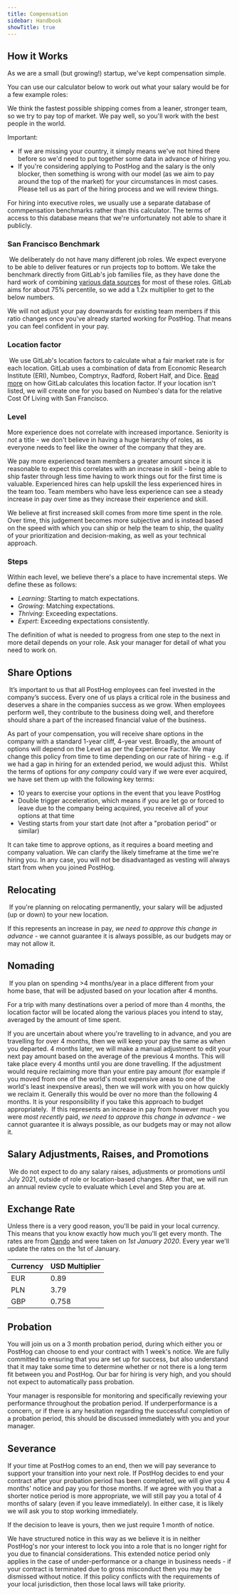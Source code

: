 ```yaml
---
title: Compensation
sidebar: Handbook
showTitle: true
---
```


## How it Works

As we are a small (but growing!) startup, we've kept compensation simple. 

You can use our calculator below to work out what your salary would be for a few example roles:

<CompensationCalculator />

We think the fastest possible shipping comes from a leaner, stronger team, so we try to pay top of market. We pay well, so you'll work with the best people in the world.

Important:

* If we are missing your country, it simply means we've not hired there before so we'd need to put together some data in advance of hiring you.
* If you're considering applying to PostHog and the salary is the only blocker, then something is wrong with our model (as we aim to pay around the top of the market) for your circumstances in most cases. Please tell us as part of the hiring process and we will review things.

For hiring into executive roles, we usually use a separate database of commpensation benchmarks rather than this calculator. The terms of access to this database means that we're unfortunately not able to share it publicly. 

### San Francisco Benchmark
​
We deliberately do not have many different job roles. We expect everyone to be able to deliver features or run projects top to bottom. We take the benchmark directly from GitLab's job families file, as they have done the hard work of combining [various data sources](https://about.gitlab.com/handbook/total-rewards/compensation/compensation-calculator/#sf-benchmark) for most of these roles. GitLab aims for about 75% percentile, so we add a 1.2x multiplier to get to the below numbers.

We will not adjust your pay downwards for existing team members if this ratio changes once you've already started working for PostHog. That means you can feel confident in your pay.

### Location factor
​
We use GitLab's location factors to calculate what a fair market rate is for each location. GitLab uses a combination of data from Economic Research Institute (ERI), Numbeo, Comptryx, Radford, Robert Half, and Dice. [Read more](https://about.gitlab.com/handbook/total-rewards/compensation/compensation-calculator/#calculating-location-factors) on how GitLab calculates this location factor. If your location isn't listed, we will create one for you based on Numbeo's data for the relative Cost Of Living with San Francisco.
​
### Level

More experience does not correlate with increased importance. Seniority is *not* a title - we don't believe in having a huge hierarchy of roles, as everyone needs to feel like the owner of the company that they are.

We pay more experienced team members a greater amount since it is reasonable to expect this correlates with an increase in skill - being able to ship faster through less time having to work things out for the first time is valuable. Experienced hires can help upskill the less experienced hires in the team too. Team members who have less experience can see a steady increase in pay over time as they increase their experience and skill.

We believe at first increased skill comes from more time spent in the role. Over time, this judgement becomes more subjective and is instead based on the speed with which you can ship or help the team to ship, the quality of your prioritization and decision-making, as well as your technical approach. 

### Steps

Within each level, we believe there's a place to have incremental steps. We define these as follows:

- *Learning*: Starting to match expectations.
- *Growing*: Matching expectations.
- *Thriving*: Exceeding expectations.
- *Expert*: Exceeding expectations consistently.

The definition of what is needed to progress from one step to the next in more detail depends on your role. Ask your manager for detail of what you need to work on.

## Share Options
​
It’s important to us that all PostHog employees can feel invested in the company’s success. Every one of us plays a critical role in the business and deserves a share in the companies success as we grow. When employees perform well, they contribute to the business doing well, and therefore should share a part of the increased financial value of the business.

As part of your compensation, you will receive share options in the company with a standard 1-year cliff, 4-year vest. Broadly, the amount of options will depend on the Level as per the Experience Factor. We may change this policy from time to time depending on our rate of hiring - e.g. if we had a gap in hiring for an extended period, we would adjust this.
​
Whilst the terms of options for *any company* could vary if we were ever acquired, we have set them up with the following key terms:

* 10 years to exercise your options in the event that you leave PostHog
* Double trigger acceleration, which means if you are let go or forced to leave due to the company being acquired, you receive all of your options at that time
* Vesting starts from your start date (not after a "probation period" or similar)

It can take time to approve options, as it requires a board meeting and company valuation. We can clarify the likely timeframe at the time we're hiring you. In any case, you will not be disadvantaged as vesting will always start from when you joined PostHog. 

## Relocating
​
If you're planning on relocating permanently, your salary will be adjusted (up or down) to your new location.

If this represents an increase in pay, _we need to approve this change in advance_ - we cannot guarantee it is always possible, as our budgets may or may not allow it.
​
## Nomading
​
If you plan on spending >4 months/year in a place different from your home base, that will be adjusted based on your location after 4 months.

For a trip with many destinations over a period of more than 4 months, the location factor will be located along the various places you intend to stay, averaged by the amount of time spent.

If you are uncertain about where you're travelling to in advance, and you are travelling for over 4 months, then we will keep your pay the same as when you departed. 4 months later, we will make a manual adjustment to edit your next pay amount based on the average of the previous 4 months. This will take place every 4 months until you are done travelling. If the adjustment would require reclaiming more than your entire pay amount (for example if you moved from one of the world's most expensive areas to one of the world's least inexpensive areas), then we will work with you on how quickly we reclaim it. Generally this would be over no more than the following 4 months. It is your responsibility if you take this approach to budget appropriately.
​
If this represents an increase in pay from however much you were *most recently* paid, _we need to approve this change in advance_ - we cannot guarantee it is always possible, as our budgets may or may not allow it.

## Salary Adjustments, Raises, and Promotions
​
We do not expect to do any salary raises, adjustments or promotions until July 2021, outside of role or location-based changes. After that, we will run an annual review cycle to evaluate which Level and Step you are at.

## Exchange Rate

Unless there is a very good reason, you'll be paid in your local currency. This means that you know exactly how much you'll get every month. The rates are from [Oando](https://www1.oanda.com/currency/converter/) and were taken on *1st January 2020*. Every year we'll update the rates on the 1st of January.

| Currency | USD Multiplier |
| --- | --- |
| EUR | 0.89 |
| PLN | 3.79 |
| GBP | 0.758 |

## Probation

You will join us on a 3 month probation period, during which either you or PostHog can choose to end your contract with 1 week's notice. We are fully committed to ensuring that you are set up for success, but also understand that it may take some time to determine whether or not there is a long term fit between you and PostHog. Our bar for hiring is very high, and you should not expect to automatically pass probation. 

Your manager is responsible for monitoring and specifically reviewing your performance throughout the probation period. If underperformance is a concern, or if there is any hesitation regarding the successful completion of a probation period, this should be discussed immediately with you and your manager. 

## Severance

If your time at PostHog comes to an end, then we will pay severance to support your transition into your next role. If PostHog decides to end your contract after your probation period has been completed, we will give you 4 months' notice and pay you for those months. If we agree with you that a shorter notice period is more appropriate, we will still pay you a total of 4 months of salary (even if you leave immediately). In either case, it is likely we will ask you to stop working immediately. 

If the decision to leave is yours, then we just require 1 month of notice. 

We have structured notice in this way as we believe it is in neither PostHog's nor your interest to lock you into a role that is no longer right for you due to financial considerations. This extended notice period only applies in the case of under-performance or a change in business needs - if your contract is terminated due to gross misconduct then you may be dismissed without notice. If this policy conflicts with the requirements of your local jurisdiction, then those local laws will take priority. 
